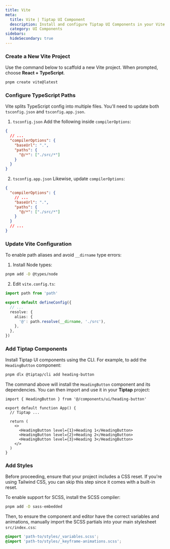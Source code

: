 ```yaml
---
title: Vite
meta:
  title: Vite | Tiptap UI Component
  description: Install and configure Tiptap UI Components in your Vite project.
  category: UI Components
sidebars:
  hideSecondary: true
---
```


### Create a New Vite Project

Use the command below to scaffold a new Vite project. When prompted, choose **React + TypeScript**.

```bash
pnpm create vite@latest
```

### Configure TypeScript Paths

Vite splits TypeScript config into multiple files. You'll need to update both `tsconfig.json` and `tsconfig.app.json`.

1. `tsconfig.json`
   Add the following inside `compilerOptions`:

```json
{
  // ...
  "compilerOptions": {
    "baseUrl": ".",
    "paths": {
      "@/*": ["./src/*"]
    }
  }
}
```

2. `tsconfig.app.json`
   Likewise, update `compilerOptions`:

```json
{
  "compilerOptions": {
    // ...
    "baseUrl": ".",
    "paths": {
      "@/*": ["./src/*"]
    }
  }
  // ...
}
```

### Update Vite Configuration

To enable path aliases and avoid `__dirname` type errors:

1. Install Node types:

```bash
pnpm add -D @types/node
```

2. Edit `vite.config.ts`:

```ts
import path from 'path'

export default defineConfig({
  // ...
  resolve: {
    alias: {
      '@': path.resolve(__dirname, './src'),
    },
  },
})
```

### Add Tiptap Components

Install Tiptap UI components using the CLI. For example, to add the `HeadingButton` component:

```bash
pnpm dlx @tiptap/cli add heading-button
```

The command above will install the `HeadingButton` component and its dependencies. You can then import and use it in your **Tiptap** project:

```tsx
import { HeadingButton } from '@/components/ui/heading-button'

export default function App() {
  // Tiptap ...

  return (
    <>
      <HeadingButton level={1}>Heading 1</HeadingButton>
      <HeadingButton level={2}>Heading 2</HeadingButton>
      <HeadingButton level={3}>Heading 3</HeadingButton>
    </>
  )
}
```

### Add Styles

Before proceeding, ensure that your project includes a CSS reset. If you're using Tailwind CSS, you can skip this step since it comes with a built-in reset.

To enable support for SCSS, install the SCSS compiler:

```bash
pnpm add -D sass-embedded
```

Then, to ensure the component and editor have the correct variables and animations, manually import the SCSS partials into your main stylesheet `src/index.css`:

```css
@import 'path-to/styles/_variables.scss';
@import 'path-to/styles/_keyframe-animations.scss';
```